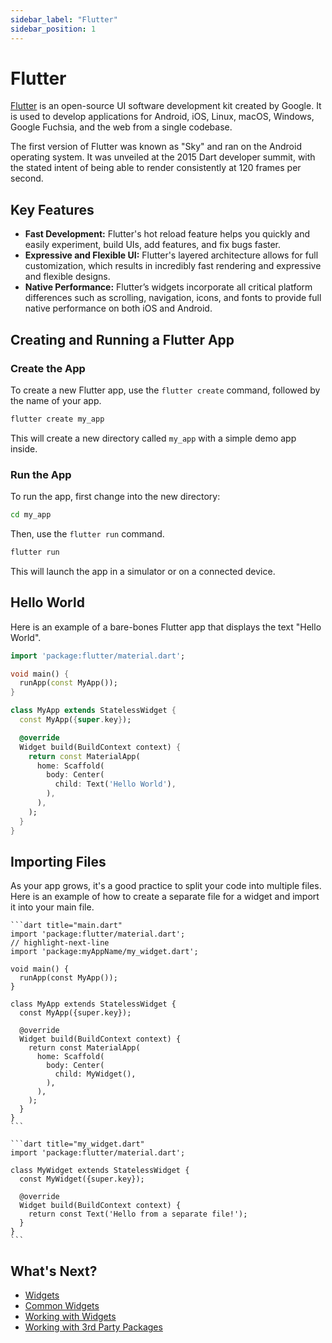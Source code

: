 ```yaml
---
sidebar_label: "Flutter"
sidebar_position: 1
---
```



# Flutter

<DisplayLogo logo="https://upload.wikimedia.org/wikipedia/commons/thumb/4/44/Google-flutter-logo.svg/1920px-Google-flutter-logo.svg.png" />

[Flutter](https://docs.flutter.dev/) is an open-source UI software development kit created by Google. It is used to develop applications for Android, iOS, Linux, macOS, Windows, Google Fuchsia, and the web from a single codebase.

The first version of Flutter was known as "Sky" and ran on the Android operating system. It was unveiled at the 2015 Dart developer summit, with the stated intent of being able to render consistently at 120 frames per second.

## Key Features

- **Fast Development:** Flutter's hot reload feature helps you quickly and easily experiment, build UIs, add features, and fix bugs faster.
- **Expressive and Flexible UI:** Flutter's layered architecture allows for full customization, which results in incredibly fast rendering and expressive and flexible designs.
- **Native Performance:** Flutter’s widgets incorporate all critical platform differences such as scrolling, navigation, icons, and fonts to provide full native performance on both iOS and Android.

## Creating and Running a Flutter App

### Create the App

To create a new Flutter app, use the `flutter create` command, followed by the name of your app.

```bash
flutter create my_app
```

This will create a new directory called `my_app` with a simple demo app inside.

### Run the App

To run the app, first change into the new directory:

```bash
cd my_app
```

Then, use the `flutter run` command.

```bash
flutter run
```

This will launch the app in a simulator or on a connected device.

## Hello World

Here is an example of a bare-bones Flutter app that displays the text "Hello World".

```dart title="main.dart"
import 'package:flutter/material.dart';

void main() {
  runApp(const MyApp());
}

class MyApp extends StatelessWidget {
  const MyApp({super.key});

  @override
  Widget build(BuildContext context) {
    return const MaterialApp(
      home: Scaffold(
        body: Center(
          child: Text('Hello World'),
        ),
      ),
    );
  }
}
```

## Importing Files

As your app grows, it's a good practice to split your code into multiple files. Here is an example of how to create a separate file for a widget and import it into your main file.

<Tabs>

  <TabItem value="main.dart" label="main.dart" default>

    ```dart title="main.dart"
    import 'package:flutter/material.dart';
    // highlight-next-line
    import 'package:myAppName/my_widget.dart';

    void main() {
      runApp(const MyApp());
    }

    class MyApp extends StatelessWidget {
      const MyApp({super.key});

      @override
      Widget build(BuildContext context) {
        return const MaterialApp(
          home: Scaffold(
            body: Center(
              child: MyWidget(),
            ),
          ),
        );
      }
    }
    ```

  </TabItem>

  <TabItem value="my_widget.dart" label="my_widget.dart">

    ```dart title="my_widget.dart"
    import 'package:flutter/material.dart';

    class MyWidget extends StatelessWidget {
      const MyWidget({super.key});

      @override
      Widget build(BuildContext context) {
        return const Text('Hello from a separate file!');
      }
    }
    ```

  </TabItem>

</Tabs>

## What's Next?

- [Widgets](./widgets.mdx)
- [Common Widgets](./common-widgets.mdx)
- [Working with Widgets](./working_with_widgets.mdx)
- [Working with 3rd Party Packages](./working_with_3rd_party_packages.mdx)

